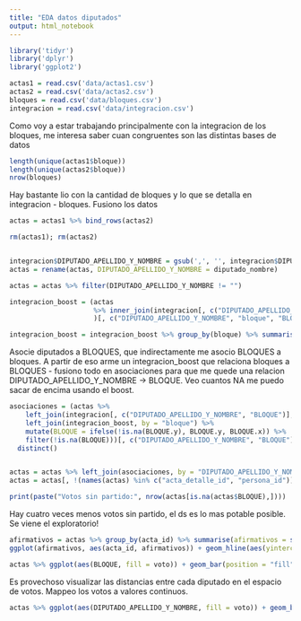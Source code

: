 ```yaml
---
title: "EDA datos diputados"
output: html_notebook
---
```




```r
library('tidyr')
library('dplyr')
library('ggplot2')

actas1 = read.csv('data/actas1.csv')
actas2 = read.csv('data/actas2.csv')
bloques = read.csv('data/bloques.csv')
integracion = read.csv('data/integracion.csv')
```

Como voy a estar trabajando principalmente con la integracion de los bloques, me interesa saber cuan congruentes son las distintas bases de datos

```r
length(unique(actas1$bloque))
length(unique(actas2$bloque))
nrow(bloques)
```

Hay bastante lio con la cantidad de bloques y lo que se detalla en integracion - bloques. Fusiono los datos

```r
actas = actas1 %>% bind_rows(actas2)

rm(actas1); rm(actas2)


integracion$DIPUTADO_APELLIDO_Y_NOMBRE = gsub(',', '', integracion$DIPUTADO_APELLIDO_Y_NOMBRE)
actas = rename(actas, DIPUTADO_APELLIDO_Y_NOMBRE = diputado_nombre)

actas = actas %>% filter(DIPUTADO_APELLIDO_Y_NOMBRE != "")

integracion_boost = (actas
                     %>% inner_join(integracion[, c("DIPUTADO_APELLIDO_Y_NOMBRE", "BLOQUE")], by = "DIPUTADO_APELLIDO_Y_NOMBRE")
                     )[, c("DIPUTADO_APELLIDO_Y_NOMBRE", "bloque", "BLOQUE")] %>% distinct()

integracion_boost = integracion_boost %>% group_by(bloque) %>% summarise(BLOQUE = names(which.max(table(BLOQUE))))
```

Asocie diputados a BLOQUES, que indirectamente me asocio BLOQUES a bloques. A partir de eso arme un integracion_boost que relaciona bloques a BLOQUES - fusiono todo en asociaciones para que me quede una relacion DIPUTADO_APELLIDO_Y_NOMBRE -> BLOQUE. Veo cuantos NA me puedo sacar de encima usando el boost.

```r
asociaciones = (actas %>%
    left_join(integracion[, c("DIPUTADO_APELLIDO_Y_NOMBRE", "BLOQUE")], by = "DIPUTADO_APELLIDO_Y_NOMBRE") %>%
    left_join(integracion_boost, by = "bloque") %>%
    mutate(BLOQUE = ifelse(!is.na(BLOQUE.y), BLOQUE.y, BLOQUE.x)) %>% 
    filter(!is.na(BLOQUE)))[, c("DIPUTADO_APELLIDO_Y_NOMBRE", "BLOQUE")] %>% 
  distinct()


actas = actas %>% left_join(asociaciones, by = "DIPUTADO_APELLIDO_Y_NOMBRE")
actas = actas[, !(names(actas) %in% c("acta_detalle_id", "persona_id"))] # aprovecho para sacar columnas redundantes

print(paste("Votos sin partido:", nrow(actas[is.na(actas$BLOQUE),])))
```

Hay cuatro veces menos votos sin partido, el ds es lo mas potable posible. Se viene el exploratorio!

```r
afirmativos = actas %>% group_by(acta_id) %>% summarise(afirmativos = sum(voto == "AFIRMATIVO")/length(voto)*100)
ggplot(afirmativos, aes(acta_id, afirmativos)) + geom_hline(aes(yintercept = 50, color = "red")) + geom_point() + coord_cartesian(xlim = c(0, 500), ylim = c(0, 100)) + theme(legend.position = "none")
```

```r
actas %>% ggplot(aes(BLOQUE, fill = voto)) + geom_bar(position = "fill")
```

Es provechoso visualizar las distancias entre cada diputado en el espacio de votos. Mappeo los votos a valores continuos.

```r
actas %>% ggplot(aes(DIPUTADO_APELLIDO_Y_NOMBRE, fill = voto)) + geom_bar(position = "fill")
```
